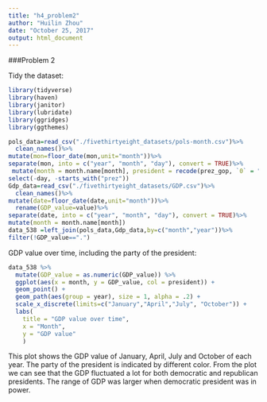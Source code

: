 ```yaml
---
title: "h4_problem2"
author: "Huilin Zhou"
date: "October 25, 2017"
output: html_document
---
```


###Problem 2

Tidy the dataset:

```r
library(tidyverse)
library(haven)
library(janitor)
library(lubridate)
library(ggridges)
library(ggthemes)

pols_data=read_csv("./fivethirtyeight_datasets/pols-month.csv")%>%
  clean_names()%>%
mutate(mon=floor_date(mon,unit="month"))%>%
separate(mon, into = c("year", "month", "day"), convert = TRUE)%>%
 mutate(month = month.name[month], president = recode(prez_gop, `0` = "dem", `1` = "gop", `2` = "gop")) %>%
select(-day, -starts_with("prez"))
Gdp_data=read_csv("./fivethirtyeight_datasets/GDP.csv")%>%
  clean_names()%>%
mutate(date=floor_date(date,unit="month"))%>%
  rename(GDP_value=value)%>%
separate(date, into = c("year", "month", "day"), convert = TRUE)%>%
mutate(month = month.name[month])
data_538 =left_join(pols_data,Gdp_data,by=c("month","year"))%>%
filter(!GDP_value==".")
```

GDP value over time, including the party of the president:

```r
data_538 %>%
  mutate(GDP_value = as.numeric(GDP_value)) %>%
  ggplot(aes(x = month, y = GDP_value, col = president)) + 
  geom_point() +
  geom_path(aes(group = year), size = 1, alpha = .2) +
  scale_x_discrete(limits=c("January","April","July", "October")) +
  labs(
    title = "GDP value over time",
    x = "Month",
    y = "GDP value"
    )
```

This plot shows the GDP value of January, April, July and October of each year. The party of the president is indicated by different color. From the plot we can see that the GDP fluctuated a lot for both democratic and republican presidents. The range of GDP was larger when democratic president was in power. 